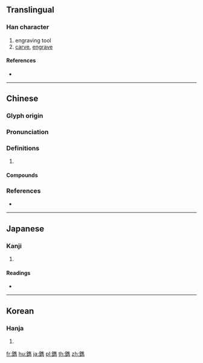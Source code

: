 {{character info/new}}
{{also|镌}}
==Translingual==

===Han character===
{{Han char|rn=167|rad=金|as=13|sn=21|four=80127|canj=COGS}}

# engraving tool
# [[carve]], [[engrave]]

====References====
* {{Han ref|kx=1323.160|dkj=40924|dj=1823.060|hdz=64256.170|uh=942B|ud=37931|bh=C54F|bd=50511}}

----

==Chinese==
{{zh-forms|s=镌}}

===Glyph origin===
{{Han etym}}

===Pronunciation===
{{zh-pron
|m=juān
|c=zyun1,zeon1,zeon3,syun6
|mc=y
|oc=y
|cat=
}}

===Definitions===
{{zh-hanzi}}

# {{rfdef|zh}}

====Compounds====
{{zh-der|鐫罰|鐫汰|雕鐫|鐫譙|鐫諭|鐫刻|鐫心銘骨}}

===References===
* {{R:yue:mfccd}}

----

==Japanese==

===Kanji===
{{ja-kanji|grade=|rs=金13}}

# {{defn|lang=ja|sort=金13}}

====Readings====
* {{ja-readings|on=[[せん]] (sen)|kun=[[のみ]] (nomi), [[える]] (eru), [[きる]] (kiru)|nanori=}}

----

==Korean==

===Hanja===
{{ko-hanja|hangeul=전|eumhun=|rv=jeon|mr=chŏn|y=cen}}

# {{defn|lang=ko|sort=金13}}

[[fr:鐫]]
[[hu:鐫]]
[[ja:鐫]]
[[pl:鐫]]
[[th:鐫]]
[[zh:鐫]]